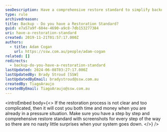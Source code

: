 ```yaml
---
seoDescription: Have a comprehensive restore standard to simplify backup and restoration processes, ensuring a smooth recovery from system failures.
type: rule
archivedreason:
title: Backup - Do you have a Restoration Standard?
guid: e7a57a9f-604e-4690-a9c8-7db153277384
uri: have-a-restoration-standard
created: 2019-11-21T01:57:17.000Z
authors:
  - title: Adam Cogan
    url: https://ssw.com.au/people/adam-cogan
related: []
redirects:
  - backup-do-you-have-a-restoration-standard
lastUpdated: 2024-06-08T03:27:17.000Z
lastUpdatedBy: Brady Stroud [SSW]
lastUpdatedByEmail: bradystroud@ssw.com.au
createdBy: TiagoAraujo
createdByEmail: TiagoAraujo@ssw.com.au
---
```


<introEmbed
  body={<>
If the restoration process is not clear and too complicated, then it will cost you both time and money when you are already in a pressure situation. Make sure you have a step by step and comprehensive restore standard with screenshots for every step of the way so there are no nasty little surprises when your system goes down.
  </>}
/>
